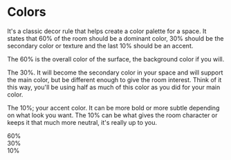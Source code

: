 
<Meta title="Basic/Colors" />


# Colors

It's a classic decor rule that helps create a color palette for a space. It states that 60% of the room should be a dominant color, 30% should be the secondary color or texture and the last 10% should be an accent.

The 60% is the overall color of the surface, the background color if you will.

The 30%. It will become the secondary color in your space and will support the main color, but be different enough to give the room interest. Think of it this way, you'll be using half as much of this color as you did for your main color.

The 10%; your accent color. It can be more bold or more subtle depending on what look you want. The 10% can be what gives the room character or keeps it that much more neutral, it's really up to you.

<Story name="variants" decorators={[withKnobs]}>
  <div style={{display: "flex", height: "50px"}}>
    <div style={{background:`linear-gradient(to right, ${color("Primary start", "hsl(var(--color-primary-start))", "Primary color")}, hsl(var(--color-primary-end)))`, width:"60%", float:"left"}}>60%</div>
    <div style={{background:theme.gradient.secondary, width:"30%", float:"left"}}>30%</div>
    <div style={{background:theme.gradient.accent, width:"10%", float:"left"}}>10%</div>
  </div>
</Story>
